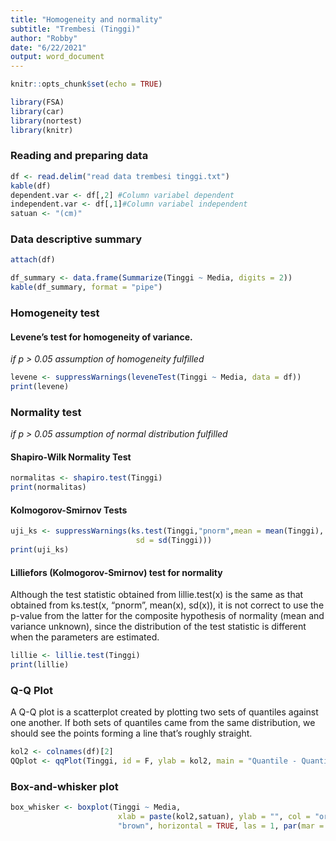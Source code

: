 ```yaml
---
title: "Homogeneity and normality"
subtitle: "Trembesi (Tinggi)"
author: "Robby"
date: "6/22/2021"
output: word_document
---
```


```r
knitr::opts_chunk$set(echo = TRUE)
```

```r
library(FSA)
library(car)
library(nortest)
library(knitr)

```


### **Reading and preparing data**
```r
df <- read.delim("read data trembesi tinggi.txt")
kable(df)
dependent.var <- df[,2] #Column variabel dependent
independent.var <- df[,1]#Column variabel independent
satuan <- "(cm)"
```

### **Data descriptive summary**
```r
attach(df)
```

```r
df_summary <- data.frame(Summarize(Tinggi ~ Media, digits = 2))
kable(df_summary, format = "pipe")
```

### **Homogeneity test**

#### Levene's test for homogeneity of variance.
*if p > 0.05 assumption of homogeneity fulfilled*
```r
levene <- suppressWarnings(leveneTest(Tinggi ~ Media, data = df))
print(levene)
```

### **Normality test**
*if p > 0.05 assumption of normal distribution fulfilled*

#### Shapiro-Wilk Normality Test
```r
normalitas <- shapiro.test(Tinggi)
print(normalitas)
```

#### Kolmogorov-Smirnov Tests
```r
uji_ks <- suppressWarnings(ks.test(Tinggi,"pnorm",mean = mean(Tinggi), 
                            sd = sd(Tinggi)))
print(uji_ks)
```

#### Lilliefors (Kolmogorov-Smirnov) test for normality
Although the test statistic obtained from lillie.test(x) is the same as that obtained from ks.test(x, "pnorm", mean(x), sd(x)), it is not correct to use the p-value from the latter for the composite hypothesis of normality (mean and variance unknown), since the distribution of the test statistic is different when the parameters are estimated.

```r
lillie <- lillie.test(Tinggi)
print(lillie)
```

### **Q-Q Plot**
A Q-Q plot is a scatterplot created by plotting two sets of quantiles against one another. If both sets of quantiles came from the same distribution, we should see the points forming a line that’s roughly straight.
```r
kol2 <- colnames(df)[2]
QQplot <- qqPlot(Tinggi, id = F, ylab = kol2, main = "Quantile - Quantile Plot")
```

### **Box-and-whisker plot**
```r
box_whisker <- boxplot(Tinggi ~ Media, 
                        xlab = paste(kol2,satuan), ylab = "", col = "orange", border = 
                        "brown", horizontal = TRUE, las = 1, par(mar = c(5,12,1,1), font.axis=2, font.lab=2))
```


